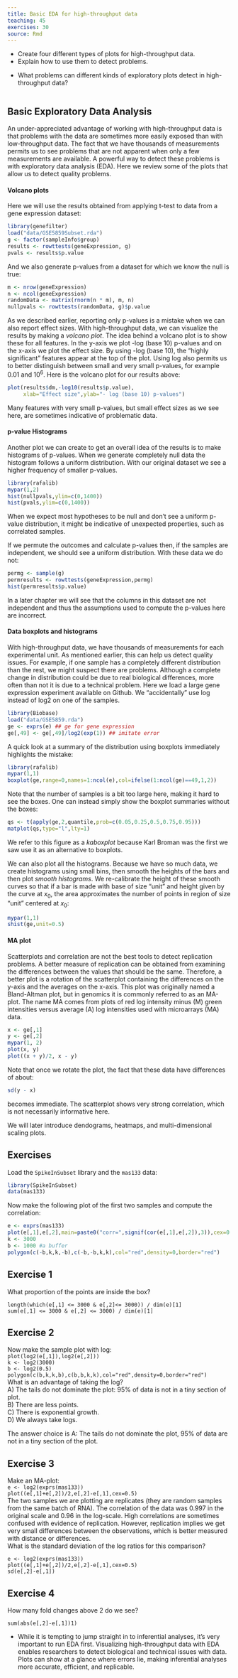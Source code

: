 ```yaml
---
title: Basic EDA for high-throughput data
teaching: 45
exercises: 30
source: Rmd
---
```


::::::::::::::::::::::::::::::::::::::: objectives

- Create four different types of plots for high-throughput data.
- Explain how to use them to detect problems.

::::::::::::::::::::::::::::::::::::::::::::::::::

:::::::::::::::::::::::::::::::::::::::: questions

- What problems can different kinds of exploratory plots detect in high-throughput data?

::::::::::::::::::::::::::::::::::::::::::::::::::

```r
```

## Basic Exploratory Data Analysis 

An under-appreciated advantage of working with high-throughput data is that 
problems with the data are sometimes more easily exposed than with 
low-throughput data. The fact that we have thousands of measurements permits us 
to see problems that are not apparent when only a few measurements are 
available. A powerful way to detect these problems is with exploratory data 
analysis (EDA). Here we review some of the plots that allow us to detect quality 
problems.


#### Volcano plots

Here we will use the results obtained from applying t-test to data from a gene 
expression dataset:

```r
library(genefilter)
load("data/GSE5859Subset.rda")
g <- factor(sampleInfo$group)
results <- rowttests(geneExpression, g)
pvals <- results$p.value
```

And we also generate p-values from a dataset for which we know the null is true:

```r
m <- nrow(geneExpression)
n <- ncol(geneExpression)
randomData <- matrix(rnorm(n * m), m, n)
nullpvals <- rowttests(randomData, g)$p.value
```

As we described earlier, reporting only p-values is a mistake when we can also 
report effect sizes. With high-throughput data, we can visualize the results by 
making a _volcano plot_. The idea behind a volcano plot is to show these for all 
features. In the y-axis we plot -log (base 10) p-values and on the x-axis we 
plot the effect size. By using -log (base 10), the "highly significant" features 
appear at the top of the plot. Using log also permits us to better distinguish 
between small and very small p-values, for example 0.01 and $10^6$.  Here is the 
volcano plot for our results above:

```r
plot(results$dm,-log10(results$p.value),
     xlab="Effect size",ylab="- log (base 10) p-values")
```

Many features with very small p-values, but small effect sizes as we see here, 
are sometimes indicative of problematic data.

#### p-value Histograms

Another plot we can create to get an overall idea of the results is to make 
histograms of p-values. When we generate completely null data the histogram 
follows a uniform distribution. With our original dataset we see a higher 
frequency of smaller p-values. 

```r
library(rafalib)
mypar(1,2)
hist(nullpvals,ylim=c(0,1400))
hist(pvals,ylim=c(0,1400))
```

When we expect most hypotheses to be null and don't see a uniform p-value 
distribution, it might be indicative of unexpected properties, such as 
correlated samples. 

If we permute the outcomes and calculate p-values then, if the samples are 
independent, we should see a uniform distribution. With these data we do not:

```r
permg <- sample(g)
permresults <- rowttests(geneExpression,permg)
hist(permresults$p.value)
```

In a later chapter we will see that the columns in this dataset are not 
independent and thus the assumptions used to compute the p-values here are 
incorrect.

#### Data boxplots and histograms

With high-throughput data, we have thousands of measurements for each 
experimental unit. As mentioned earlier, this can help us detect quality issues. 
For example, if one sample has a completely different distribution than the 
rest, we might suspect there are problems. Although a complete change in 
distribution could be due to real biological differences, more often than not it 
is due to a technical problem. Here we load a large gene expression experiment 
available on Github. We "accidentally" use log instead of log2 on one of the 
samples.

```r
library(Biobase)
load("data/GSE5859.rda")
ge <- exprs(e) ## ge for gene expression
ge[,49] <- ge[,49]/log2(exp(1)) ## imitate error
```

A quick look at a summary of the distribution using boxplots immediately 
highlights the mistake:

```r
library(rafalib)
mypar(1,1)
boxplot(ge,range=0,names=1:ncol(e),col=ifelse(1:ncol(ge)==49,1,2))
```

Note that the number of samples is a bit too large here, making it hard to see 
the boxes. One can instead simply show the boxplot summaries without the boxes:

```r
qs <- t(apply(ge,2,quantile,prob=c(0.05,0.25,0.5,0.75,0.95)))
matplot(qs,type="l",lty=1)
```

We refer to this figure as a _kaboxplot_ because Karl Broman was the first we 
saw use it as an alternative to boxplots.

We can also plot all the histograms. Because we have so much data, we create 
histograms using small bins, then smooth the heights of the bars and then plot 
_smooth histograms_. We re-calibrate the height of these smooth curves so that 
if a bar is made with base of size "unit" and height given by the curve at 
$x_0$, the area approximates the number of points in region of size "unit" 
centered at $x_0$:

```r
mypar(1,1)
shist(ge,unit=0.5)
```

#### MA plot

Scatterplots and correlation are not the best tools to detect replication 
problems. A better measure of replication can be obtained from examining the 
differences between the values that should be the same. Therefore, a better plot 
is a rotation of the scatterplot containing the differences on the y-axis and 
the averages on the x-axis. This plot was originally named a Bland-Altman plot, 
but in genomics it is commonly referred to as an MA-plot. The name MA comes from 
plots of red log intensity minus (M) green intensities versus average (A) log 
intensities used with microarrays (MA) data.

```r
x <- ge[,1]
y <- ge[,2]
mypar(1, 2)
plot(x, y)
plot((x + y)/2, x - y)
```

Note that once we rotate the plot, the fact that these data have differences of 
about:

```r
sd(y - x)
```

becomes immediate. The scatterplot shows very strong correlation, which is not 
necessarily informative here.

We will later introduce dendograms, heatmaps, and multi-dimensional scaling 
plots.

## Exercises

Load the `SpikeInSubset` library and the `mas133` data:  

```r
library(SpikeInSubset)  
data(mas133)
```

Now make the following plot of the first two samples and compute the 
correlation: 

```r
e <- exprs(mas133)  
plot(e[,1],e[,2],main=paste0("corr=",signif(cor(e[,1],e[,2]),3)),cex=0.5)  
k <- 3000  
b <- 1000 #a buffer   
polygon(c(-b,k,k,-b),c(-b,-b,k,k),col="red",density=0,border="red")
```

::::::::::::::::::::::::::::::::::::: challenge

## Exercise 1
What proportion of the points are inside the box? 

:::::::::::::::: solution

`length(which(e[,1] <= 3000 & e[,2]<= 3000)) / dim(e)[1]`  
`sum(e[,1] <= 3000 & e[,2] <= 3000) / dim(e)[1]`

:::::::::::::::::::::::::

## Exercise 2
Now make the sample plot with log:  
`plot(log2(e[,1]),log2(e[,2]))`  
`k <- log2(3000)`  
`b <- log2(0.5)`   
`polygon(c(b,k,k,b),c(b,b,k,k),col="red",density=0,border="red")`  
What is an advantage of taking the log?  
A) The tails do not dominate the plot: 95% of data is not in a tiny section of 
plot.  
B) There are less points.  
C) There is exponential growth.  
D) We always take logs.  

:::::::::::::::: solution

The answer choice is A: The tails do not dominate the plot, 95% of data are 
not in a tiny section of the plot.

:::::::::::::::::::::::::

## Exercise 3
Make an MA-plot:  
`e <- log2(exprs(mas133))`  
`plot((e[,1]+e[,2])/2,e[,2]-e[,1],cex=0.5)`  
The two samples we are plotting are replicates (they are random samples from 
the same batch of RNA). The correlation of the data was 0.997 in the original 
scale and 0.96 in the log-scale. High correlations are sometimes confused with 
evidence of replication. However, replication implies we get very small 
differences between the observations, which is better measured with distance 
or differences.  
What is the standard deviation of the log ratios for this comparison?
 
:::::::::::::::: solution

`e <- log2(exprs(mas133))`  
`plot((e[,1]+e[,2])/2,e[,2]-e[,1],cex=0.5)`  
`sd(e[,2]-e[,1])`  

:::::::::::::::::::::::::

## Exercise 4
How many fold changes above 2 do we see?  

:::::::::::::::: solution

`sum(abs(e[,2]-e[,1])1)`

:::::::::::::::::::::::::

:::::::::::::::::::::::::::::::::::::::::::::::


:::::::::::::::::::::::::::::::::::::::: keypoints

- While it is tempting to jump straight in to inferential analyses, it’s very important to run EDA first. Visualizing high-throughput data with EDA enables researchers to detect biological and technical issues with data. Plots can show 
at a glance where errors lie, making inferential analyses more accurate,
efficient, and replicable.

::::::::::::::::::::::::::::::::::::::::::::::::::
